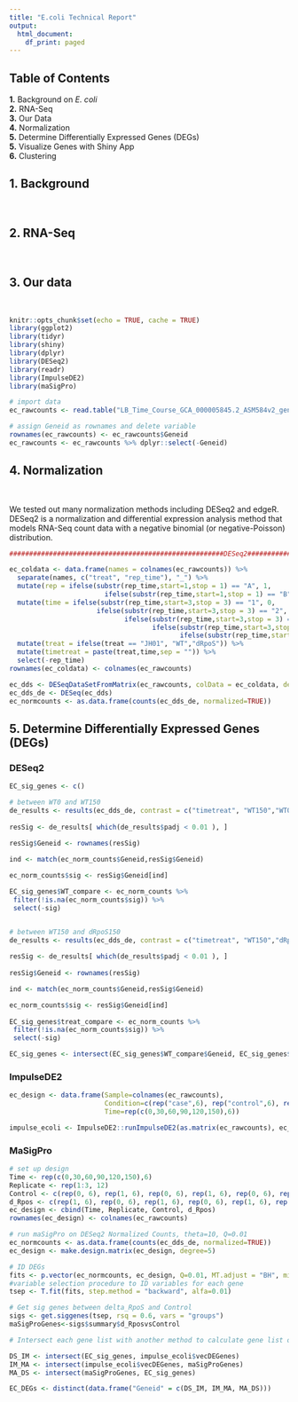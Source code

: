 ```yaml
---
title: "E.coli Technical Report"
output:
  html_document:
    df_print: paged
---
```


## Table of Contents
**1.** Background on *E. coli*  
**2.** RNA-Seq  
**3.** Our Data  
**4.** Normalization  
**5.** Determine Differentially Expressed Genes (DEGs)  
**5.** Visualize Genes with Shiny App  
**6.** Clustering

## 1. Background
$~$

## 2. RNA-Seq
$~$

## 3. Our data
$~$
```r

knitr::opts_chunk$set(echo = TRUE, cache = TRUE)
library(ggplot2)
library(tidyr)
library(shiny)
library(dplyr)
library(DESeq2)
library(readr)
library(ImpulseDE2)
library(maSigPro)
```

```r
# import data
ec_rawcounts <- read.table("LB_Time_Course_GCA_000005845.2_ASM584v2_genomic_counts.txt", header = TRUE)

# assign Geneid as rownames and delete variable
rownames(ec_rawcounts) <- ec_rawcounts$Geneid
ec_rawcounts <- ec_rawcounts %>% dplyr::select(-Geneid)
```

## 4. Normalization
$~$

We tested out many normalization methods including DESeq2 and edgeR. DESeq2 is a normalization and differential expression analysis method that models RNA-Seq count data with a negative binomial (or negative-Poisson) distribution.


```r
######################################################DESeq2#########################################################

ec_coldata <- data.frame(names = colnames(ec_rawcounts)) %>%
  separate(names, c("treat", "rep_time"), "_") %>%
  mutate(rep = ifelse(substr(rep_time,start=1,stop = 1) == "A", 1, 
                        ifelse(substr(rep_time,start=1,stop = 1) == "B", 2, 3))) %>%
  mutate(time = ifelse(substr(rep_time,start=3,stop = 3) == "1", 0,
                      ifelse(substr(rep_time,start=3,stop = 3) == "2", 30,
                             ifelse(substr(rep_time,start=3,stop = 3) == "3", 60,
                                    ifelse(substr(rep_time,start=3,stop = 3) == "4", 90,
                                           ifelse(substr(rep_time,start=3,stop = 3) == "5", 120, 150)))))) %>%
  mutate(treat = ifelse(treat == "JH01", "WT","dRpoS")) %>%
  mutate(timetreat = paste(treat,time,sep = "")) %>%
  select(-rep_time)
rownames(ec_coldata) <- colnames(ec_rawcounts)
```

```r
ec_dds <- DESeqDataSetFromMatrix(ec_rawcounts, colData = ec_coldata, design = ~ timetreat)
ec_dds_de <- DESeq(ec_dds)
ec_normcounts <- as.data.frame(counts(ec_dds_de, normalized=TRUE))
```

## 5. Determine Differentially Expressed Genes (DEGs)  
### DESeq2

```r
EC_sig_genes <- c()

# between WT0 and WT150
de_results <- results(ec_dds_de, contrast = c("timetreat", "WT150","WT0"))
  
resSig <- de_results[ which(de_results$padj < 0.01 ), ]
  
resSig$Geneid <- rownames(resSig)

ind <- match(ec_norm_counts$Geneid,resSig$Geneid)

ec_norm_counts$sig <- resSig$Geneid[ind]

EC_sig_genes$WT_compare <- ec_norm_counts %>%
 filter(!is.na(ec_norm_counts$sig)) %>%
 select(-sig)


# between WT150 and dRpoS150
de_results <- results(ec_dds_de, contrast = c("timetreat", "WT150","dRpoS150"))
  
resSig <- de_results[ which(de_results$padj < 0.01 ), ]
  
resSig$Geneid <- rownames(resSig)

ind <- match(ec_norm_counts$Geneid,resSig$Geneid)

ec_norm_counts$sig <- resSig$Geneid[ind]
  
EC_sig_genes$treat_compare <- ec_norm_counts %>%
 filter(!is.na(ec_norm_counts$sig)) %>%
 select(-sig)

EC_sig_genes <- intersect(EC_sig_genes$WT_compare$Geneid, EC_sig_genes$treat_compare$Geneid)
```




### ImpulseDE2

```r
ec_design <- data.frame(Sample=colnames(ec_rawcounts),
                        Condition=c(rep("case",6), rep("control",6), rep("case",6), rep("control",6), rep("case",6), rep("control",6)), 
                        Time=rep(c(0,30,60,90,120,150),6))
```

```r
impulse_ecoli <- ImpulseDE2::runImpulseDE2(as.matrix(ec_rawcounts), ec_design, boolCaseCtrl=TRUE, vecConfounders=NULL, scaQThres = 0.01, scaNProc = 8, boolIdentifyTransients = TRUE)
```

### MaSigPro

```r
# set up design
Time <- rep(c(0,30,60,90,120,150),6)
Replicate <- rep(1:3, 12)
Control <- c(rep(0, 6), rep(1, 6), rep(0, 6), rep(1, 6), rep(0, 6), rep(1,6))
d_Rpos <- c(rep(1, 6), rep(0, 6), rep(1, 6), rep(0, 6), rep(1, 6), rep(0, 6))
ec_design <- cbind(Time, Replicate, Control, d_Rpos)
rownames(ec_design) <- colnames(ec_rawcounts)

# run maSigPro on DESeq2 Normalized Counts, theta=10, Q=0.01
ec_normcounts <- as.data.frame(counts(ec_dds_de, normalized=TRUE))
ec_design <- make.design.matrix(ec_design, degree=5)
```

```r
# ID DEGs
fits <- p.vector(ec_normcounts, ec_design, Q=0.01, MT.adjust = "BH", min.obs=6, counts=TRUE)
#variable selection procedure to ID variables for each gene
tsep <- T.fit(fits, step.method = "backward", alfa=0.01)

# Get sig genes between delta_RpoS and Control
sigs <- get.siggenes(tsep, rsq = 0.6, vars = "groups")
maSigProGenes<-sigs$summary$d_RposvsControl
```

```r
# Intersect each gene list with another method to calculate gene list of DEGs found in 2 < methods

DS_IM <- intersect(EC_sig_genes, impulse_ecoli$vecDEGenes)
IM_MA <- intersect(impulse_ecoli$vecDEGenes, maSigProGenes)
MA_DS <- intersect(maSigProGenes, EC_sig_genes)

EC_DEGs <- distinct(data.frame("Geneid" = c(DS_IM, IM_MA, MA_DS)))
```
